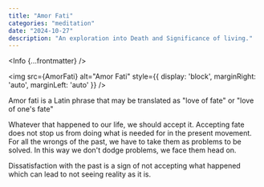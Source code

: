 ```yaml
---
title: "Amor Fati"
categories: "meditation"
date: "2024-10-27"
description: "An exploration into Death and Significance of living."
---
```



<Info {...frontmatter} />



<img src={AmorFati} alt="Amor Fati" style={{ display: 'block', marginRight: 'auto', marginLeft: 'auto' }} />

Amor fati is a Latin phrase that may be translated as "love of fate" or "love of one's fate"

Whatever that happened to our life, we should accept it. Accepting fate does not stop us from doing what is needed for in the present movement. For all the wrongs of the past, we have to take them as problems to be solved. In this way we don't dodge problems, we face them head on.

Dissatisfaction with the past is a sign of not accepting what happened which can lead to not seeing reality as it is. 